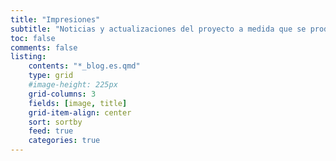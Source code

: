 ```yaml
---
title: "Impresiones"
subtitle: "Noticias y actualizaciones del proyecto a medida que se producen"
toc: false
comments: false
listing:
    contents: "*_blog.es.qmd"
    type: grid
    #image-height: 225px
    grid-columns: 3
    fields: [image, title]
    grid-item-align: center
    sort: sortby
    feed: true
    categories: true
---
```





